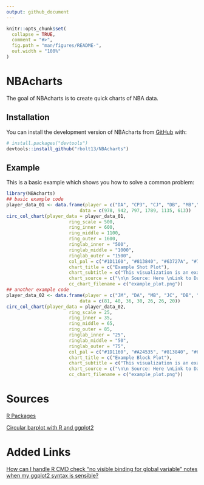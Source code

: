 ```yaml
---
output: github_document
---
```


<!-- README.md is generated from README.Rmd. Please edit that file -->

```r
knitr::opts_chunk$set(
  collapse = TRUE,
  comment = "#>",
  fig.path = "man/figures/README-",
  out.width = "100%"
)
```

# NBAcharts

<!-- badges: start -->
<!-- badges: end -->

The goal of NBAcharts is to create quick charts of NBA data. 

## Installation

You can install the development version of NBAcharts from [GitHub](https://github.com/) with:

``` r
# install.packages("devtools")
devtools::install_github("rbolt13/NBAcharts")
```

## Example

This is a basic example which shows you how to solve a common problem:

```r
library(NBAcharts)
## basic example code
player_data_01 <- data.frame(player = c("DA", "CP3", "CJ", "DB", "MB","CP"),
                           data = c(978, 942, 797, 1789, 1135, 613))
circ_col_chart(player_data = player_data_01,
                       ring_scale = 500, 
                       ring_inner = 600,
                       ring_middle = 1100,
                       ring_outer = 1600,
                       ringlab_inner = "500",
                       ringlab_middle = "1000",
                       ringlab_outer = "1500",
                       col_pal = c("#1D1160", "#813840", "#63727A", "#723010", "#000000", "#F9AD1B"),
                       chart_title = c("Example Shot Plot"),
                       chart_subtitle = c("This visualization is an example."),
                       chart_source = c("\n\n Source: Here \nLink to Data: here"),
                       cc_chart_filename = c("example_plot.png"))
## another example code
player_data_02 <- data.frame(player = c("JM", "DA", "MB", "JC", "DB", "BB", "CP"),
                           data = c(81, 40, 36, 30, 26, 26, 20))
circ_col_chart(player_data = player_data_02,
                       ring_scale = 25, 
                       ring_inner = 35,
                       ring_middle = 65,
                       ring_outer = 85,
                       ringlab_inner = "25",
                       ringlab_middle = "50",
                       ringlab_outer = "75",
                       col_pal = c("#1D1160", "#A24535", "#813840", "#63727A", "#723010", "#000000", "#F9AD1B"),
                       chart_title = c("Example Block Plot"),
                       chart_subtitle = c("This visualization is an example."),
                       chart_source = c("\n\n Source: Here \nLink to Data: here"),
                       cc_chart_filename = c("example_plot.png"))

```

# Sources 

[R Packages](https://r-pkgs.org/index.html)

[Circular barplot with R and ggplot2](https://r-graph-gallery.com/web-circular-barplot-with-R-and-ggplot2.html)

# Added Links

[How can I handle R CMD check "no visible binding for global variable" notes when my ggplot2 syntax is sensible?](https://stackoverflow.com/questions/9439256/how-can-i-handle-r-cmd-check-no-visible-binding-for-global-variable-notes-when)

